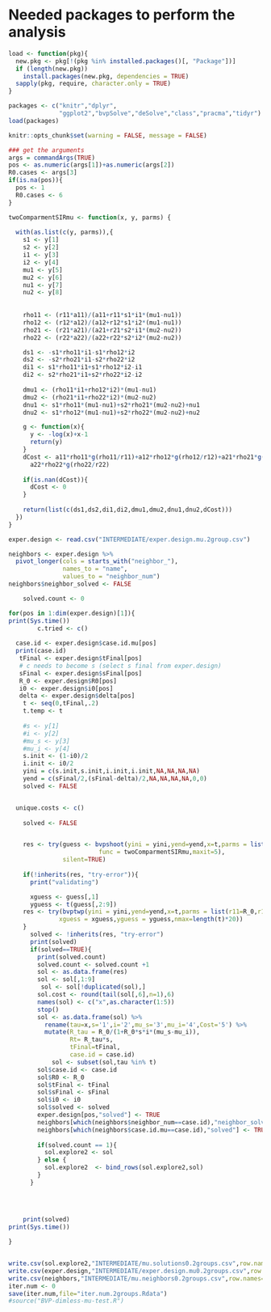 
# Needed packages to perform the analysis
```r
load <- function(pkg){
  new.pkg <- pkg[!(pkg %in% installed.packages()[, "Package"])]
  if (length(new.pkg))
    install.packages(new.pkg, dependencies = TRUE)
  sapply(pkg, require, character.only = TRUE)
} 

packages <- c("knitr","dplyr",
              "ggplot2","bvpSolve","deSolve","class","pracma","tidyr")
load(packages)
```

```r
knitr::opts_chunk$set(warning = FALSE, message = FALSE) 
```

```r
### get the arguments
args = commandArgs(TRUE)
pos <- as.numeric(args[1])+as.numeric(args[2])
R0.cases <- args[3]
if(is.na(pos)){
  pos <- 1
  R0.cases <- 6
}
```
        
   
```r
twoComparmentSIRmu <- function(x, y, parms) {
  
  with(as.list(c(y, parms)),{
    s1 <- y[1]
    s2 <- y[2]
    i1 <- y[3]
    i2 <- y[4]
    mu1 <- y[5]
    mu2 <- y[6]
    nu1 <- y[7]
    nu2 <- y[8]
    
    
    rho11 <- (r11*a11)/(a11+r11*s1*i1*(mu1-nu1))
    rho12 <- (r12*a12)/(a12+r12*s1*i2*(mu1-nu1))
    rho21 <- (r21*a21)/(a21+r21*s2*i1*(mu2-nu2))
    rho22 <- (r22*a22)/(a22+r22*s2*i2*(mu2-nu2))

    ds1 <- -s1*rho11*i1-s1*rho12*i2
    ds2 <- -s2*rho21*i1-s2*rho22*i2
    di1 <- s1*rho11*i1+s1*rho12*i2-i1
    di2 <- s2*rho21*i1+s2*rho22*i2-i2
    
    dmu1 <- (rho11*i1+rho12*i2)*(mu1-nu1)
    dmu2 <- (rho21*i1+rho22*i2)*(mu2-nu2)
    dnu1 <- s1*rho11*(mu1-nu1)+s2*rho21*(mu2-nu2)+nu1
    dnu2 <- s1*rho12*(mu1-nu1)+s2*rho22*(mu2-nu2)+nu2

    g <- function(x){
      y <- -log(x)+x-1
      return(y)
    }
    dCost <- a11*rho11*g(rho11/r11)+a12*rho12*g(rho12/r12)+a21*rho21*g(rho21/r21)+
      a22*rho22*g(rho22/r22)
    
    if(is.nan(dCost)){
      dCost <- 0
    }
    
    return(list(c(ds1,ds2,di1,di2,dmu1,dmu2,dnu1,dnu2,dCost)))
  })
}
```



```r
exper.design <- read.csv("INTERMEDIATE/exper.design.mu.2group.csv")

neighbors <- exper.design %>%
  pivot_longer(cols = starts_with("neighbor_"),
               names_to = "name",
               values_to = "neighbor_num") 
neighbors$neighbor_solved <- FALSE
```

```r
    solved.count <- 0
```

```r
for(pos in 1:dim(exper.design)[1]){
print(Sys.time())
        c.tried <- c()
        
  case.id <- exper.design$case.id.mu[pos]
  print(case.id)
   tFinal <- exper.design$tFinal[pos]
   # c needs to become s (select s final from exper.design)
   sFinal <- exper.design$sFinal[pos]
   R_0 <- exper.design$R0[pos]
   i0 <- exper.design$i0[pos]
   delta <- exper.design$delta[pos]
    t <- seq(0,tFinal,.2)
    t.temp <- t
    
    #s <- y[1] 
    #i <- y[2] 
    #mu_s <- y[3]
    #mu_i <- y[4]
    s.init <- (1-i0)/2
    i.init <- i0/2
    yini = c(s.init,s.init,i.init,i.init,NA,NA,NA,NA)
    yend = c(sFinal/2,(sFinal-delta)/2,NA,NA,NA,NA,0,0)
    solved <- FALSE


  unique.costs <- c()
 
    solved <- FALSE


    res <- try(guess <- bvpshoot(yini = yini,yend=yend,x=t,parms = list(r11=R_0,r12=R_0,r21=R_0,r22=R_0,a11=.25,a12=.25,a21=.25,a22=.25),
                         func = twoComparmentSIRmu,maxit=5),
               silent=TRUE)
  
    if(!inherits(res, "try-error")){
      print("validating")

      xguess <- guess[,1]
      yguess <- t(guess[,2:9])
    res <- try(bvptwp(yini = yini,yend=yend,x=t,parms = list(r11=R_0,r12=R_0,r21=R_0,r22=R_0,c=1,a11=1,a12=1,a21=1,a22=1,c=1),func = twoComparmentSIRmu,
              xguess = xguess,yguess = yguess,nmax=length(t)*20))
    }
      solved <- !inherits(res, "try-error")
      print(solved)
      if(solved==TRUE){
        print(solved.count)
        solved.count <- solved.count +1
        sol <- as.data.frame(res)
        sol <- sol[,1:9]
         sol <- sol[!duplicated(sol),]
        sol.cost <- round(tail(sol[,6],n=1),6)
        names(sol) <- c("x",as.character(1:5))
        stop()
        sol <- as.data.frame(sol) %>% 
          rename(tau=x,s='1',i='2',mu_s='3',mu_i='4',Cost='5') %>% 
          mutate(R_tau = R_0/(1+R_0*s*i*(mu_s-mu_i)),
                 Rt= R_tau*s,
                 tFinal=tFinal,
                 case.id = case.id)
            sol <- subset(sol,tau %in% t)
        sol$case.id <- case.id
        sol$R0 <- R_0
        sol$tFinal <- tFinal
        sol$sFinal <- sFinal
        sol$i0 <- i0
        sol$solved <- solved
        exper.design[pos,"solved"] <- TRUE
        neighbors[which(neighbors$neighbor_num==case.id),"neighbor_solved"] <- TRUE
        neighbors[which(neighbors$case.id.mu==case.id),"solved"] <- TRUE
        
        if(solved.count == 1){
          sol.explore2 <- sol
        } else {
          sol.explore2  <- bind_rows(sol.explore2,sol)
        }
      }
 
    
          

    print(solved)
print(Sys.time())

}


write.csv(sol.explore2,"INTERMEDIATE/mu.solutions0.2groups.csv",row.names=FALSE)
write.csv(exper.design,"INTERMEDIATE/exper.design.mu0.2groups.csv",row.names=FALSE)
write.csv(neighbors,"INTERMEDIATE/mu.neighbors0.2groups.csv",row.names=FALSE)
iter.num <- 0
save(iter.num,file="iter.num.2groups.Rdata")
#source("BVP-dimless-mu-test.R")
```


